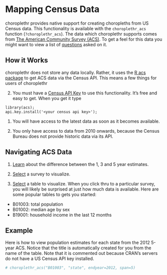 <!--
  %\VignetteEngine{knitr}
%\VignetteIndexEntry{Mapping Census Data}
-->
  
Mapping Census Data
========================================================
  
choroplethr provides native support for creating choropleths from US Census data. This functionality is available with the `choroplethr_acs` function (`?choroplethr_acs`).  The data which choroplethr supports comes from [The American Community Survey (ACS)](https://www.census.gov/acs/www/). To get a feel for this data you might want to view a list of [questions](https://www.census.gov/acs/www/methodology/questionnaire_archive/) asked on it.  

## How it Works

choroplethr does not store any data locally.  Rather, it uses the [R acs package](http://cran.r-project.org/web/packages/acs/index.html) to get ACS data via the Census API.  This means a few things for users of choroplethr

2. You must have a [Census API Key](http://www.census.gov/developers/tos/key_request.html) to use this functionality.  It's free and easy to get. When you get it type 
```
library(acs); 
api.key.install('<your census api key>');
```

1. You will have access to the latest data as soon as it becomes available.

3. You only have access to data from 2010 onwards, because the Census Bureau does not provide historic data via its API.

## Navigating ACS Data

1.  [Learn](http://www.census.gov/acs/www/guidance_for_data_users/estimates/) about the difference between the 1, 3 and 5 year estimates.

2. [Select](http://factfinder2.census.gov/faces/help/jsf/pages/metadata.xhtml?lang=en&type=survey&id=survey.en.ACS_ACS) a survey to visualize.

3. [Select](http://factfinder2.census.gov/faces/help/jsf/pages/metadata.xhtml?lang=en&type=dataset&id=dataset.en.ACS_12_5YR) a table to visualize.  When you click thru to a particular survey, you will likely be surprised at just how much data is available.  Here are some popular tables to gets you started:
  * B01003: total population
  * B01002: median age by sex
  * B19001: household income in the last 12 months

## Example

Here is how to view population estimates for each state from the 2012 5-year ACS. Notice that the title is automatically created for you from the name of the table.  Note that it is commented out because CRAN's servers do not have a US Census API key installed.

```r
# choroplethr_acs("B01003", "state", endyear=2012, span=5)
```
